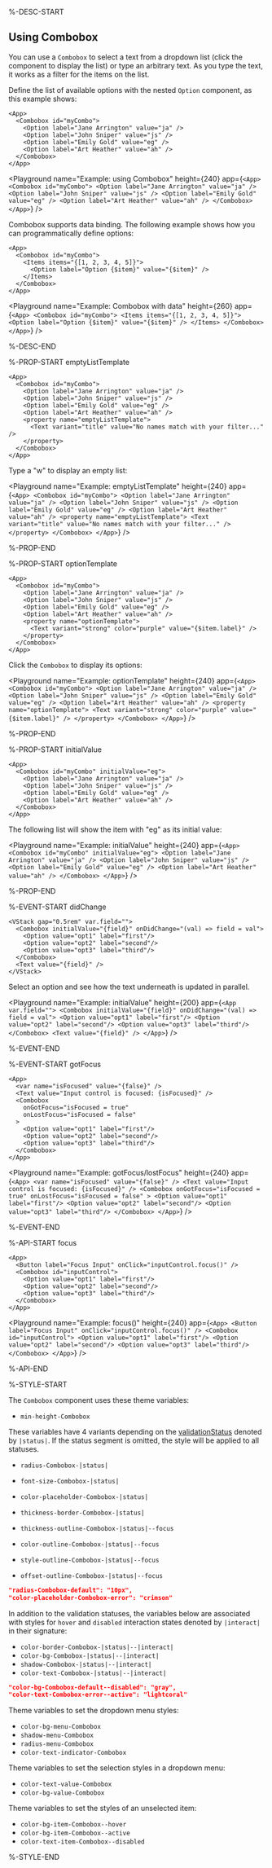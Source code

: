%-DESC-START

## Using Combobox

You can use a `Combobox` to select a text from a dropdown list (click the component to display the list) or type an arbitrary text. As you type the text, it works as a filter for the items on the list.

Define the list of available options with the nested `Option` component, as this example shows:

```ueml copy
<App>
  <Combobox id="myCombo">
    <Option label="Jane Arrington" value="ja" />
    <Option label="John Sniper" value="js" />
    <Option label="Emily Gold" value="eg" />
    <Option label="Art Heather" value="ah" />
  </Combobox>
</App>
```

<Playground
  name="Example: using Combobox"
  height={240}
  app={`
    <App>
      <Combobox id="myCombo">
        <Option label="Jane Arrington" value="ja" />
        <Option label="John Sniper" value="js" />
        <Option label="Emily Gold" value="eg" />
        <Option label="Art Heather" value="ah" />
      </Combobox>
    </App>
  `}
/>

Combobox supports data binding. The following example shows how you can programmatically define options:

```ueml copy
<App>
  <Combobox id="myCombo">
    <Items items="{[1, 2, 3, 4, 5]}">
      <Option label="Option {$item}" value="{$item}" />
    </Items>
  </Combobox>
</App>
```

<Playground
  name="Example: Combobox with data"
  height={260}
  app={`
    <App>
      <Combobox id="myCombo">
        <Items items="{[1, 2, 3, 4, 5]}">
          <Option label="Option {$item}" value="{$item}" />
        </Items>
      </Combobox>
    </App>
  `}
/>

%-DESC-END

%-PROP-START emptyListTemplate

```ueml copy {7-9}
<App>
  <Combobox id="myCombo">
    <Option label="Jane Arrington" value="ja" />
    <Option label="John Sniper" value="js" />
    <Option label="Emily Gold" value="eg" />
    <Option label="Art Heather" value="ah" />
    <property name="emptyListTemplate">
      <Text variant="title" value="No names match with your filter..." />
    </property>
  </Combobox>
</App>
```

Type a "w" to display an empty list:

<Playground
  name="Example: emptyListTemplate"
  height={240}
  app={`
    <App>
      <Combobox id="myCombo">
        <Option label="Jane Arrington" value="ja" />
        <Option label="John Sniper" value="js" />
        <Option label="Emily Gold" value="eg" />
        <Option label="Art Heather" value="ah" />
        <property name="emptyListTemplate">
          <Text variant="title" value="No names match with your filter..." />
        </property>
      </Combobox>
    </App>
  `}
/>

%-PROP-END

%-PROP-START optionTemplate

```ueml copy {7-9}
<App>
  <Combobox id="myCombo">
    <Option label="Jane Arrington" value="ja" />
    <Option label="John Sniper" value="js" />
    <Option label="Emily Gold" value="eg" />
    <Option label="Art Heather" value="ah" />
    <property name="optionTemplate">
      <Text variant="strong" color="purple" value="{$item.label}" />
    </property>
  </Combobox>
</App>
```

Click the `Combobox` to display its options:

<Playground
  name="Example: optionTemplate"
  height={240}
  app={`
    <App>
      <Combobox id="myCombo">
        <Option label="Jane Arrington" value="ja" />
        <Option label="John Sniper" value="js" />
        <Option label="Emily Gold" value="eg" />
        <Option label="Art Heather" value="ah" />
        <property name="optionTemplate">
          <Text variant="strong" color="purple" value="{$item.label}" />
        </property>
      </Combobox>
    </App>
  `}
/>

%-PROP-END

%-PROP-START initialValue

```ueml copy /initialValue="eg"/
<App>
  <Combobox id="myCombo" initialValue="eg">
    <Option label="Jane Arrington" value="ja" />
    <Option label="John Sniper" value="js" />
    <Option label="Emily Gold" value="eg" />
    <Option label="Art Heather" value="ah" />
  </Combobox>
</App>
```

The following list will show the item with "eg" as its initial value:

<Playground
  name="Example: initialValue"
  height={240}
  app={`
    <App>
      <Combobox id="myCombo" initialValue="eg">
        <Option label="Jane Arrington" value="ja" />
        <Option label="John Sniper" value="js" />
        <Option label="Emily Gold" value="eg" />
        <Option label="Art Heather" value="ah" />
      </Combobox>
    </App>
  `}
/>

%-PROP-END

%-EVENT-START didChange

```ueml copy /onDidChange="(val) => field = val"/
<VStack gap="0.5rem" var.field="">
  <Combobox initialValue="{field}" onDidChange="(val) => field = val">
    <Option value="opt1" label="first"/>
    <Option value="opt2" label="second"/>
    <Option value="opt3" label="third"/>
  </Combobox>
  <Text value="{field}" />
</VStack>
```

Select an option and see how the text underneath is updated in parallel.

<Playground
  name="Example: initialValue"
  height={200}
  app={`
    <App var.field="">
      <Combobox initialValue="{field}" onDidChange="(val) => field = val">
        <Option value="opt1" label="first"/>
        <Option value="opt2" label="second"/>
        <Option value="opt3" label="third"/>
      </Combobox>
      <Text value="{field}" />
    </App>
  `}
/>

%-EVENT-END

%-EVENT-START gotFocus

```ueml copy {5-6}
<App>
  <var name="isFocused" value="{false}" />
  <Text value="Input control is focused: {isFocused}" />
  <Combobox
    onGotFocus="isFocused = true"
    onLostFocus="isFocused = false"
  >
    <Option value="opt1" label="first"/>
    <Option value="opt2" label="second"/>
    <Option value="opt3" label="third"/>
  </Combobox>
</App>
```

<Playground
  name="Example: gotFocus/lostFocus"
  height={240}
  app={`
  <App>
    <var name="isFocused" value="{false}" />
    <Text value="Input control is focused: {isFocused}" />
    <Combobox
      onGotFocus="isFocused = true"
      onLostFocus="isFocused = false"
    >
      <Option value="opt1" label="first"/>
      <Option value="opt2" label="second"/>
      <Option value="opt3" label="third"/>
    </Combobox>
  </App>
  `}
/>

%-EVENT-END

%-API-START focus

```ueml copy /onClick="inputControl.focus()"/
<App>
  <Button label="Focus Input" onClick="inputControl.focus()" />
  <Combobox id="inputControl">
    <Option value="opt1" label="first"/>
    <Option value="opt2" label="second"/>
    <Option value="opt3" label="third"/>
  </Combobox>
</App>
```

<Playground
  name="Example: focus()"
  height={240}
  app={`
  <App>
    <Button label="Focus Input" onClick="inputControl.focus()" />
    <Combobox id="inputControl">
      <Option value="opt1" label="first"/>
      <Option value="opt2" label="second"/>
      <Option value="opt3" label="third"/>
    </Combobox>
  </App>
  `}
/>

%-API-END

%-STYLE-START

The `Combobox` component uses these theme variables:

- `min-height-Combobox`

These variables have 4 variants depending on the [validationStatus](#validationstatus) denoted by `|status|`.
If the status segment is omitted, the style will be applied to all statuses.

- `radius-Combobox-|status|`
- `font-size-Combobox-|status|`
- `color-placeholder-Combobox-|status|`
- `thickness-border-Combobox-|status|`

- `thickness-outline-Combobox-|status|--focus`
- `color-outline-Combobox-|status|--focus`
- `style-outline-Combobox-|status|--focus`
- `offset-outline-Combobox-|status|--focus`

```json copy
"radius-Combobox-default": "10px",
"color-placeholder-Combobox-error": "crimson"
```

In addition to the validation statuses,
the variables below are associated with styles for `hover` and `disabled` interaction states denoted by `|interact|` in their signature:

- `color-border-Combobox-|status|--|interact|`
- `color-bg-Combobox-|status|--|interact|`
- `shadow-Combobox-|status|--|interact|`
- `color-text-Combobox-|status|--|interact|`

```json copy
"color-bg-Combobox-default--disabled": "gray",
"color-text-Combobox-error--active": "lightcoral"
```

Theme variables to set the dropdown menu styles:

- `color-bg-menu-Combobox`
- `shadow-menu-Combobox`
- `radius-menu-Combobox`
- `color-text-indicator-Combobox`

Theme variables to set the selection styles in a dropdown menu:

- `color-text-value-Combobox`
- `color-bg-value-Combobox`

Theme variables to set the styles of an unselected item:

- `color-bg-item-Combobox--hover`
- `color-bg-item-Combobox--active`
- `color-text-item-Combobox--disabled`


%-STYLE-END
